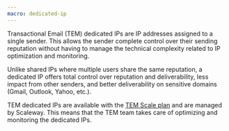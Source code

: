 ```yaml
---
macro: dedicated-ip
---
```


Transactional Email (TEM) dedicated IPs are IP addresses assigned to a single sender. This allows the sender complete control over their sending reputation without having to manage the technical complexity related to IP optimization and monitoring.

Unlike shared IPs where multiple users share the same reputation, a dedicated IP offers total control over reputation and deliverability, less impact from other senders, and better deliverability on sensitive domains (Gmail, Outlook, Yahoo, etc.).

TEM dedicated IPs are available with the [TEM Scale plan](/transactional-email/concepts#scale-plan) and are managed by Scaleway. This means that the TEM team takes care of optimizing and monitoring the dedicated IPs.